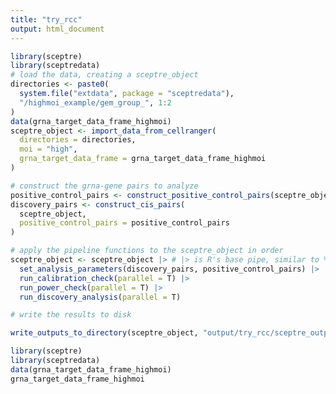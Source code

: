 ```yaml
---
title: "try_rcc"
output: html_document
---
```


```r
library(sceptre)
library(sceptredata)
# load the data, creating a sceptre_object
directories <- paste0(
  system.file("extdata", package = "sceptredata"),
  "/highmoi_example/gem_group_", 1:2
)
data(grna_target_data_frame_highmoi)
sceptre_object <- import_data_from_cellranger(
  directories = directories,
  moi = "high",
  grna_target_data_frame = grna_target_data_frame_highmoi
)

# construct the grna-gene pairs to analyze
positive_control_pairs <- construct_positive_control_pairs(sceptre_object)
discovery_pairs <- construct_cis_pairs(
  sceptre_object, 
  positive_control_pairs = positive_control_pairs
)

# apply the pipeline functions to the sceptre_object in order
sceptre_object <- sceptre_object |> # |> is R's base pipe, similar to %>%
  set_analysis_parameters(discovery_pairs, positive_control_pairs) |>
  run_calibration_check(parallel = T) |>
  run_power_check(parallel = T) |>
  run_discovery_analysis(parallel = T)

# write the results to disk

```

```r
write_outputs_to_directory(sceptre_object, "output/try_rcc/sceptre_outputs")
```

```r
library(sceptre)
library(sceptredata)
data(grna_target_data_frame_highmoi)
grna_target_data_frame_highmoi
```
